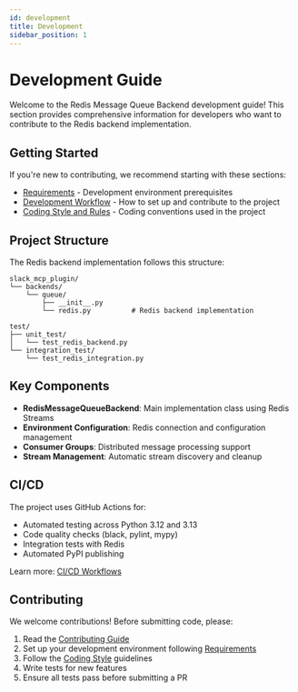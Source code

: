 ```yaml
---
id: development
title: Development
sidebar_position: 1
---
```


# Development Guide

Welcome to the Redis Message Queue Backend development guide! This section provides comprehensive information for developers who want to contribute to the Redis backend implementation.

## Getting Started

If you're new to contributing, we recommend starting with these sections:

- [Requirements](./requirements.mdx) - Development environment prerequisites
- [Development Workflow](./workflow.mdx) - How to set up and contribute to the project
- [Coding Style and Rules](./coding-style.mdx) - Coding conventions used in the project

## Project Structure

The Redis backend implementation follows this structure:

```
slack_mcp_plugin/
└── backends/
    └── queue/
        ├── __init__.py
        └── redis.py          # Redis backend implementation

test/
├── unit_test/
│   └── test_redis_backend.py
└── integration_test/
    └── test_redis_integration.py
```

## Key Components

- **RedisMessageQueueBackend**: Main implementation class using Redis Streams
- **Environment Configuration**: Redis connection and configuration management
- **Consumer Groups**: Distributed message processing support
- **Stream Management**: Automatic stream discovery and cleanup

## CI/CD

The project uses GitHub Actions for:

- Automated testing across Python 3.12 and 3.13
- Code quality checks (black, pylint, mypy)
- Integration tests with Redis
- Automated PyPI publishing

Learn more: [CI/CD Workflows](../ci-cd/index)

## Contributing

We welcome contributions! Before submitting code, please:

1. Read the [Contributing Guide](/docs/contribute/contribute)
2. Set up your development environment following [Requirements](../requirements)
3. Follow the [Coding Style](../coding-style) guidelines
4. Write tests for new features
5. Ensure all tests pass before submitting a PR

